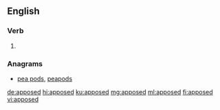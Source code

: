 ==English==

===Verb===
{{head|en|verb form}}

# {{en-past of|appose}}

===Anagrams===
* [[pea pods#English|pea pods]], [[peapods#English|peapods]]

[[de:apposed]]
[[hi:apposed]]
[[ku:apposed]]
[[mg:apposed]]
[[ml:apposed]]
[[fi:apposed]]
[[vi:apposed]]